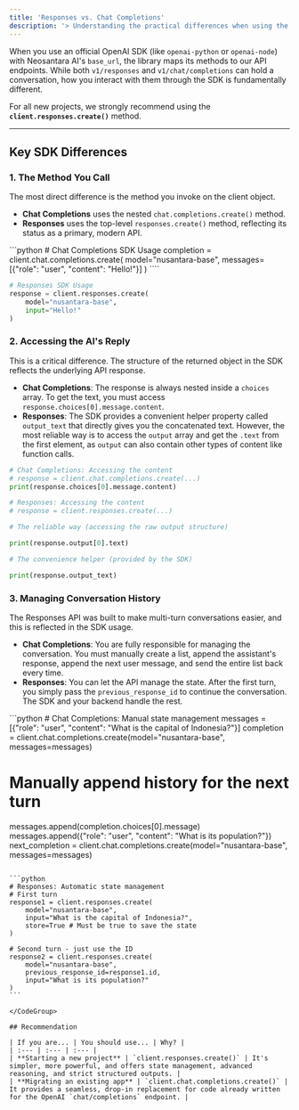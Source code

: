 ```yaml
---
title: 'Responses vs. Chat Completions'
description: '> Understanding the practical differences when using the OpenAI SDK with our endpoints.'
---
```


When you use an official OpenAI SDK (like `openai-python` or `openai-node`) with Neosantara AI's `base_url`, the library maps its methods to our API endpoints. While both `v1/responses` and `v1/chat/completions` can hold a conversation, how you interact with them through the SDK is fundamentally different.

For all new projects, we strongly recommend using the **`client.responses.create()`** method.

---

## Key SDK Differences

### 1. The Method You Call

The most direct difference is the method you invoke on the client object.

- **Chat Completions** uses the nested `chat.completions.create()` method.
- **Responses** uses the top-level `responses.create()` method, reflecting its status as a primary, modern API.

<CodeGroup>
```python
# Chat Completions SDK Usage
completion = client.chat.completions.create(
    model="nusantara-base",
    messages=[{"role": "user", "content": "Hello!"}]
)
````

```python
# Responses SDK Usage
response = client.responses.create(
    model="nusantara-base",
    input="Hello!"
)
```

</CodeGroup>

### 2. Accessing the AI's Reply

This is a critical difference. The structure of the returned object in the SDK reflects the underlying API response.

  - **Chat Completions**: The response is always nested inside a `choices` array. To get the text, you must access `response.choices[0].message.content`.
  - **Responses**: The SDK provides a convenient helper property called `output_text` that directly gives you the concatenated text. However, the most reliable way is to access the `output` array and get the `.text` from the first element, as `output` can also contain other types of content like function calls.

<CodeGroup>

```python
# Chat Completions: Accessing the content
# response = client.chat.completions.create(...)
print(response.choices[0].message.content)
```

```python
# Responses: Accessing the content
# response = client.responses.create(...)

# The reliable way (accessing the raw output structure)

print(response.output[0].text)

# The convenience helper (provided by the SDK)

print(response.output_text)

```

</CodeGroup>

### 3\. Managing Conversation History

The Responses API was built to make multi-turn conversations easier, and this is reflected in the SDK usage.

  - **Chat Completions**: You are fully responsible for managing the conversation. You must manually create a list, append the assistant's response, append the next user message, and send the entire list back every time.
  - **Responses**: You can let the API manage the state. After the first turn, you simply pass the `previous_response_id` to continue the conversation. The SDK and your backend handle the rest.

<CodeGroup>
```python
# Chat Completions: Manual state management
messages = [{"role": "user", "content": "What is the capital of Indonesia?"}]
completion = client.chat.completions.create(model="nusantara-base", messages=messages)

# Manually append history for the next turn

messages.append(completion.choices[0].message)
messages.append({"role": "user", "content": "What is its population?"})
next_completion = client.chat.completions.create(model="nusantara-base", messages=messages)

````

```python
# Responses: Automatic state management
# First turn
response1 = client.responses.create(
    model="nusantara-base",
    input="What is the capital of Indonesia?",
    store=True # Must be true to save the state
)

# Second turn - just use the ID
response2 = client.responses.create(
    model="nusantara-base",
    previous_response_id=response1.id,
    input="What is its population?"
)
```

</CodeGroup>

## Recommendation

| If you are... | You should use... | Why? |
| :--- | :--- | :--- |
| **Starting a new project** | `client.responses.create()` | It's simpler, more powerful, and offers state management, advanced reasoning, and strict structured outputs. |
| **Migrating an existing app** | `client.chat.completions.create()` | It provides a seamless, drop-in replacement for code already written for the OpenAI `chat/completions` endpoint. |